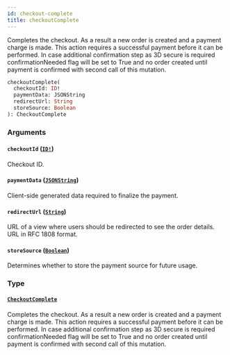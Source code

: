```yaml
---
id: checkout-complete
title: checkoutComplete
---
```


Completes the checkout. As a result a new order is created and a payment charge is made. This action requires a successful payment before it can be performed. In case additional confirmation step as 3D secure is required confirmationNeeded flag will be set to True and no order created until payment is confirmed with second call of this mutation.

```graphql
checkoutComplete(
  checkoutId: ID!
  paymentData: JSONString
  redirectUrl: String
  storeSource: Boolean
): CheckoutComplete

```

### Arguments

#### `checkoutId` ([`ID!`](/api-reference/scalars/id.mdx))

Checkout ID.

#### `paymentData` ([`JSONString`](/api-reference/scalars/json-string.mdx))

Client-side generated data required to finalize the payment.

#### `redirectUrl` ([`String`](/api-reference/scalars/string.mdx))

URL of a view where users should be redirected to see the order details. URL in RFC 1808 format.

#### `storeSource` ([`Boolean`](/api-reference/scalars/boolean.mdx))

Determines whether to store the payment source for future usage.

### Type

#### [`CheckoutComplete`](/api-reference/objects/checkout-complete.mdx)

Completes the checkout. As a result a new order is created and a payment charge is made. This action requires a successful payment before it can be performed. In case additional confirmation step as 3D secure is required confirmationNeeded flag will be set to True and no order created until payment is confirmed with second call of this mutation.
